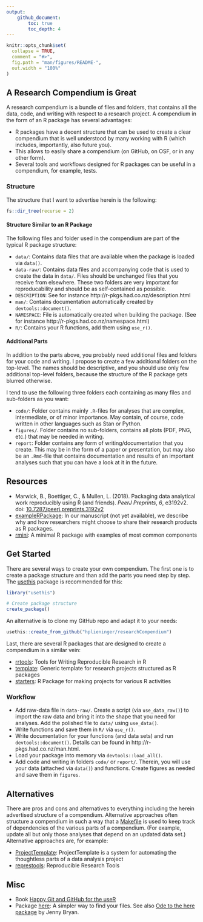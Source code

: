 ```yaml
---
output: 
    github_document:
        toc: true
        toc_depth: 4
---
```


<!-- README.md is generated from README.Rmd. Please edit that file -->

```r
knitr::opts_chunk$set(
  collapse = TRUE,
  comment = "#>",
  fig.path = "man/figures/README-",
  out.width = "100%"
)
```

## A Research Compendium is Great

A research compendium is a bundle of files and folders, that contains all the data, code, and writing with respect to a research project.
A compendium in the form of an R package has several advantages:

- R packages have a decent structure that can be used to create a clear compendium that is well understood by many working with R (which includes, importantly, also future you).
- This allows to easily share a compendium (on GitHub, on OSF, or in any other form).
- Several tools and workflows designed for R packages can be useful in a compendium, for example, tests.

### Structure

The structure that I want to advertise herein is the following:

```r
fs::dir_tree(recurse = 2)
```

#### Structure Similar to an R Package

The following files and folder used in the compendium are part of the typical R package structure:

- `data/`: Contains data files that are available when the package is loaded via `data()`.
- `data-raw/`: Contains data files and accompanying code that is used to create the data in `data/`.
Files should be unchanged files that you receive from elsewhere.
These two folders are very important for reproducability and should be as self-contained as possible.
- `DESCRIPTION`: See for instance http://r-pkgs.had.co.nz/description.html
- `man/`: Contains documentation automatically created by `devtools::document()`.
- `NAMESPACE`: File is automatically created when building the package. (See for instance http://r-pkgs.had.co.nz/namespace.html)
- `R/`: Contains your R functions, add them using `use_r()`.

#### Additional Parts

In addition to the parts above, you probably need additional files and folders for your code and writing.
I propose to create a few additional folders on the top-level.
The names should be descriptive, and you should use only few additional top-level folders, because the structure of the R package gets blurred otherwise.

I tend to use the following three folders each containing as many files and sub-folders as you want:

- `code/`: Folder contains mainly `.R`-files for analyses that are complex, intermediate, or of minor importance.
May contain, of course, code written in other languages such as Stan or Python.
- `figures/`. Folder contains no sub-folders, contains all plots (PDF, PNG, etc.) that may be needed in writing.
- `report`: Folder contains any form of writing/documentation that you create. This may be in the form of a paper or presentation, but may also be an `.Rmd`-file that contains documentation and results of an important analyses such that you can have a look at it in the future.


## Resources

- Marwick, B., Boettiger, C., & Mullen, L. (2018). Packaging data analytical work reproducibly using R (and friends). *PeerJ Preprints*, *6*, e3192v2. doi: [10.7287/peerj.preprints.3192v2](https://doi.org/10.7287/peerj.preprints.3192v2)
- [exampleRPackage](https://github.com/mvuorre/exampleRPackage): In our manuscript (not yet available), we describe why and how researchers might choose to share their research products as R packages.
- [rmini](https://github.com/yihui/rmini): A minimal R package with examples of most common components


## Get Started

There are several ways to create your own compendium.
The first one is to create a package structure and than add the parts you need step by step.
The [usethis](https://usethis.r-lib.org/index.html) package is recommended for this:

```r
library("usethis")

# Create package structure
create_package()
```

An alternative is to clone my GitHub repo and adapt it to your needs:

```r
usethis::create_from_github("hplieninger/researchCompendium")
```

Last, there are several R packages that are designed to create a compendium in a similar vein:

- [rrtools](https://github.com/benmarwick/rrtools): Tools for Writing Reproducible Research in R
- [template](https://github.com/Pakillo/template): Generic template for research projects structured as R packages
- [starters](https://github.com/lockedata/starters): R Package for making projects for various R activities

### Workflow

- Add raw-data file in `data-raw/`.
Create a script (via `use_data_raw()`) to import the raw data and bring it into the shape that you need for analyses.
Add the polished file to `data/` using `use_data()`.
- Write functions and save them in `R/` via `use_r()`.
- Write documentation for your functions (and data sets) and run `devtools::document()`. Details can be found in http://r-pkgs.had.co.nz/man.html.
- Load your package into memory via `devtools::load_all()`.
- Add code and writing in folders `code/` or `report/`.
Therein, you will use your data (attached via `data()`) and functions.
Create figures as needed and save them in `figures`.

## Alternatives

There are pros and cons and alternatives to everything including the herein advertised structure of a compendium.
Alternative approaches often structure a compendium in such a way that a [Makefile](https://en.wikipedia.org/wiki/Make_(software)) is used to keep track of dependencies of the various parts of a compendium. (For example, update all but only those analyses that depend on an updated data set.)
Alternative approaches are, for example:

- [ProjectTemplate](http://projecttemplate.net/): ProjectTemplate is a system for automating the thoughtless parts of a data analysis project
- [represtools](https://github.com/PirateGrunt/represtools): Reproducible Research Tools

## Misc

- Book [Happy Git and GitHub for the useR](https://happygitwithr.com/)
- Package [here](https://here.r-lib.org/): A simpler way to find your files. See also [Ode to the here package](https://github.com/jennybc/here_here) by Jenny Bryan.
